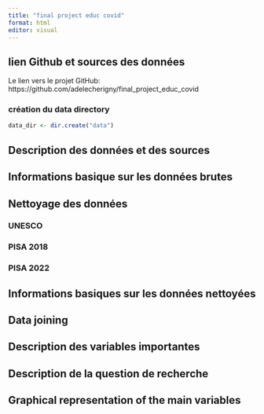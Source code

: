 ```yaml
---
title: "final project educ covid"
format: html
editor: visual
---
```


## lien Github et sources des données

Le lien vers le projet GitHub: https://github.com/adelecherigny/final_project_educ_covid

### création du data directory

```r
data_dir <- dir.create("data")
```

## Description des données et des sources 

## Informations basique sur les données brutes 

## Nettoyage des données 
### UNESCO 

### PISA 2018

### PISA 2022 

## Informations basiques sur les données nettoyées

## Data joining 

## Description des variables importantes 

## Description de la question de recherche 

## Graphical representation of the main variables 
